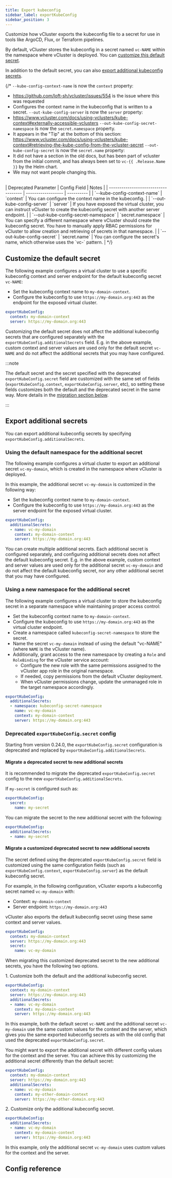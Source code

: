 ```yaml
---
title: Export kubeconfig
sidebar_label: exportKubeConfig
sidebar_position: 3
---
```



Customize how vCluster exports the kubeconfig file to a secret for use in tools like ArgoCD, Flux, or Terraform pipelines.

By default, vCluster stores the kubeconfig in a secret named `vc-NAME` within the namespace where vCluster is deployed. 
You can [customize this default secret](#customize-the-default-secret).

In addition to the default secret, you can also [export additional kubeconfig secrets](#export-additional-secrets).

<!-- vale off -->
{/*
`--kube-config-context-name` is now the `context` property:
  - https://github.com/loft-sh/vcluster/issues/554 is the issue where this was requested
  - Configures the context name in the kubeconfig that is written to a secret.
`--out-kube-config-server` is now the `server` property:
  - https://www.vcluster.com/docs/using-vclusters/kube-context#externally-accessible-vclusters
`--out-kube-config-secret-namespace` is now the `secret.namespace` property.
  - It appears in the "Tip" at the bottom of this section: https://www.vcluster.com/docs/using-vclusters/kube-context#retrieving-the-kube-config-from-the-vcluster-secret
`--out-kube-config-secret` is now the `secret.name` property:
  - It did not have a section in the old docs, but has been part of vcluster from the initial commit, and has always been set to `vc-{{ .Release.Name }}` by the Helm chart.
  - We may not want people changing this.

<br/>
| Deprecated Parameter             | Config Field       | Notes |
| ------------------------------------ | ------------------ | ---------- |
| `--kube-config-context-name`         | `context`          | You can configure the context name in the kubeconfig.   |
| `--out-kube-config-server`           | `server`           | If you have exposed the virtual cluster, you can instruct vCluster to create the kubeconfig secret with another server endpoint.   |
| `--out-kube-config-secret-namespace` | `secret.namespace` | You can specify a different namespace where vCluster should create the kubeconfig secret. You have to manually apply RBAC permissions for vCluster to allow creation and retrieving of secrets in that namespace.   |
| `--out-kube-config-secret`           | `secret.name`      | You can configure the secret's name, which otherwise uses the `vc-<cluster-name>` pattern.   |
*/}

<!-- vale on -->

## Customize the default secret

The following example configures a virtual cluster to use a specific kubeconfig context and server endpoint for the default
kubeconfig secret `vc-NAME`:

- Set the kubeconfig context name to `my-domain-context`.
- Configure the kubeconfig to use `https://my-domain.org:443` as the endpoint for the exposed virtual cluster.

```yaml
exportKubeConfig:
  context: my-domain-context
  server: https://my-domain.org:443
```

Customizing the default secret does not affect the additional kubeconfig secrets that are configured separately with the
`exportKubeConfig.additionalSecrets` field. E.g. in the above example, custom context and server values are used only
for the default secret `vc-NAME` and do not affect the additional secrets that you may have configured.

:::note

The default secret and the secret specified with the deprecated `exportKubeConfig.secret` field are customized with
the same set of fields (`exportKubeConfig.context`, `exportKubeConfig.server`, etc), so setting these fields customizes
both the default and the deprecated secret in the same way. More details in the [migration section below](#migrate-customized-deprecated-secret-to-new-additional-secrets).

:::

## Export additional secrets

You can export additional kubeconfig secrets by specifying `exportKubeConfig.additionalSecrets`.

### Using the default namespace for the additional secret

The following example configures a virtual cluster to export an additional secret `vc-my-domain`, which is created in
the namespace where vCluster is deployed.

In this example, the additional secret `vc-my-domain` is customized in the following way:
- Set the kubeconfig context name to `my-domain-context`.
- Configure the kubeconfig to use `https://my-domain.org:443` as the server endpoint for the exposed virtual cluster.

```yaml
exportKubeConfig:
  additionalSecrets:
  - name: vc-my-domain
    context: my-domain-context
    server: https://my-domain.org:443
```

You can create multiple additional secrets. Each additional secret is configured separately, and configuring additional
secrets does not affect the default kubeconfig secret. E.g. in the above example, custom context and server values are
used only for the additional secret `vc-my-domain` and do not affect the default kubeconfig secret, nor any other
additional secret that you may have configured.

### Using a new namespace for the additional secret

The following example configures a virtual cluster to store the kubeconfig secret in a separate namespace while maintaining
proper access control:

- Set the kubeconfig context name to `my-domain-context`.
- Configure the kubeconfig to use `https://my-domain.org:443` as the virtual cluster endpoint.
- Create a namespace called `kubeconfig-secret-namespace` to store the secret.
- Name the secret `vc-my-domain` instead of using the default "vc-NAME" (where `NAME` is the vCluster name).
- Additionally, grant access to the new namespace by creating a `Role` and `RoleBinding` for the vCluster service account:
  - Configure the new role with the same permissions assigned to the vCluster app role in the original namespace.
  - If needed, copy permissions from the default vCluster deployment.
  - When vCluster permissions change, update the unmanaged role in the target namespace accordingly.

```yaml
exportKubeConfig:
  additionalSecrets:
  - namespace: kubeconfig-secret-namespace
    name: vc-my-domain
    context: my-domain-context
    server: https://my-domain.org:443
```

### Deprecated `exportKubeConfig.secret` config

Starting from version 0.24.0, the `exportKubeConfig.secret` configuration is deprecated and replaced by `exportKubeConfig.additionalSecrets`.

#### Migrate a deprecated secret to new additional secrets

It is recommended to migrate the deprecated `exportKubeConfig.secret` config to the new `exportKubeConfig.additionalSecrets`.

If `my-secret` is configured such as:

```yaml
exportKubeConfig:
  secret:
    name: my-secret
```

You can migrate the secret to the new additional secret with the following:

```yaml
exportKubeConfig:
  additionalSecrets:
  - name: my-secret
```

#### Migrate a customized deprecated secret to new additional secrets

The secret defined using the deprecated `exportKubeConfig.secret` field is customized using the same configuration fields (such as `exportKubeConfig.context`, `exportKubeConfig.server`) as the default kubeconfig secret.

For example, in the following configuration, vCluster exports a kubeconfig secret named `vc-my-domain` with:

- Context: `my-domain-context`
- Server endpoint: `https://my-domain.org:443`

vCluster also exports the default kubeconfig secret using these same context and server values.

```yaml
exportKubeConfig:
  context: my-domain-context
  server: https://my-domain.org:443
  secret:
    name: vc-my-domain
```

When migrating this customized deprecated secret to the new additional secrets, you have the following two options.

1\. Customize both the default and the additional kubeconfig secret.

```yaml
exportKubeConfig:
  context: my-domain-context
  server: https://my-domain.org:443
  additionalSecrets:
  - name: vc-my-domain
    context: my-domain-context
    server: https://my-domain.org:443
```

In this example, both the default secret `vc-NAME` and the additional secret `vc-my-domain` use the same custom values
for the context and the server, which gives you the same exported kubeconfig secrets as with the old config that used
the deprecated `exportKubeConfig.secret`.

You might want to export the additional secret with different config values for the context and the server. You can achieve
this by customizing the additional secret differently than the default secret:

```yaml
exportKubeConfig:
  context: my-domain-context
  server: https://my-domain.org:443
  additionalSecrets:
  - name: vc-my-domain
    context: my-other-domain-context
    server: https://my-other-domain.org:443
```

2\. Customize only the additional kubeconfig secret.

```yaml
exportKubeConfig:
  additionalSecrets:
  - name: vc-my-domain
    context: my-domain-context
    server: https://my-domain.org:443
```

In this example, only the additional secret `vc-my-domain` uses custom values for the context and the server.

## Config reference

<ExportKubeConfig />
